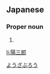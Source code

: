 ==Japanese==
{{ja-kanjitab|よう|さぶ|k2=ざぶ|ろう}}

===Proper noun===
{{ja-pos|proper|ようざぶろう}}

# {{given name|male|lang=ja}}

[[Category:Japanese male given names|ようざぶろう]]

[[li:陽三郎]]